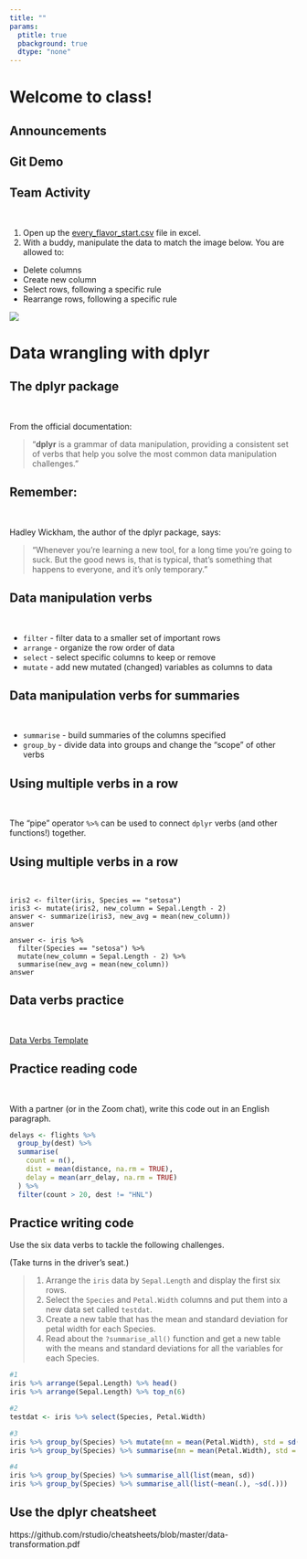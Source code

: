 ```yaml
---
title: ""
params:
  ptitle: true
  pbackground: true
  dtype: "none"
---
```


<!-----------------------
Note:
want to students to focus on picking a TOPIC and QUESTION,
rather than finding the perfect data right now.

There is a task in a few weeks (task 11???)
that tells them to find the data for their project
-------------------------->

# Welcome to class! {data-background=#e8c35d}

## Announcements

## Git Demo

## Team Activity

<br>

1. Open up the [every_flavor_start.csv]() file in excel.
2. With a buddy, manipulate the data to match the image below. You are allowed to:
  - Delete columns
  - Create new column
  - Select rows, following a specific rule
  - Rearrange rows, following a specific rule
  
![](images/every_flavor_END.png)
  


<!-------------------------------
Try to recreate this plot using the `airquality` dataset in R.

![](images\try\try_airquality.png)

```r
airquality %>% 
  ggplot() +
  geom_point(aes(x = Temp, y = Ozone, color = Wind), size = 6, alpha = .3) +
  scale_color_gradient(low = "red", high = "blue") +
  facet_wrap(vars(Month)) +
  labs(title = "New York City Ozone Levels")
```

## Case Study Groups
----------------------------------------------->





# Data wrangling with dplyr  {data-background=#e8c35d}

## The dplyr package

<br>

From the official documentation:

> "**dplyr** is a grammar of data manipulation, providing a consistent set of verbs that help you solve the most common data manipulation challenges."

## Remember:

<br>

Hadley Wickham, the author of the dplyr package, says:

> "Whenever you're learning a new tool, for a long time you're going to suck. But the good news is, that is typical, that's something that happens to everyone, and it's only temporary."

## Data manipulation verbs

<br>

- `filter`  - filter data to a smaller set of important rows
- `arrange` - organize the row order of data
- `select`  - select specific columns to keep or remove 
- `mutate`  - add new mutated (changed) variables as columns to data


## Data manipulation verbs for summaries

<br>

- `summarise` - build summaries of the columns specified
- `group_by`  - divide data into groups and change the "scope" of other verbs

## Using multiple verbs in a row

<br>

The "pipe" operator `%>%` can be used to connect `dplyr` verbs (and other functions!) together.

## Using multiple verbs in a row

<br>

```
iris2 <- filter(iris, Species == "setosa")
iris3 <- mutate(iris2, new_column = Sepal.Length - 2)
answer <- summarize(iris3, new_avg = mean(new_column))
answer

answer <- iris %>% 
  filter(Species == "setosa") %>% 
  mutate(new_column = Sepal.Length - 2) %>% 
  summarise(new_avg = mean(new_column))
answer
```

## Data verbs practice

<br>

[Data Verbs Template](https://docs.google.com/presentation/d/1zDWzyacFGixKjPbW6rqAJ0p9jl-25ERZ3pfG1JUfgEI/template/preview)


## Practice reading code

<br>

With a partner (or in the Zoom chat), write this code out in an English paragraph.

```r
delays <- flights %>% 
  group_by(dest) %>% 
  summarise(
    count = n(),
    dist = mean(distance, na.rm = TRUE),
    delay = mean(arr_delay, na.rm = TRUE)
  ) %>% 
  filter(count > 20, dest != "HNL")
```

## Practice writing code

Use the six data verbs to tackle the following challenges.

(Take turns in the driver's seat.)

> 1. Arrange the `iris` data by `Sepal.Length` and display the first six rows.
> 2. Select the `Species` and `Petal.Width` columns and put them into a new data set called `testdat`.
> 3. Create a new table that has the mean and standard deviation for petal width for each Species.
> 4. Read about the `?summarise_all()` function and get a new table with the means and standard deviations for all the variables for each Species.

```r
#1
iris %>% arrange(Sepal.Length) %>% head()
iris %>% arrange(Sepal.Length) %>% top_n(6)

#2
testdat <- iris %>% select(Species, Petal.Width)

#3
iris %>% group_by(Species) %>% mutate(mn = mean(Petal.Width), std = sd(Petal.Width))
iris %>% group_by(Species) %>% summarise(mn = mean(Petal.Width), std = sd(Petal.Width))

#4
iris %>% group_by(Species) %>% summarise_all(list(mean, sd))
iris %>% group_by(Species) %>% summarise_all(list(~mean(.), ~sd(.)))
```

## Use the dplyr cheatsheet

https://github.com/rstudio/cheatsheets/blob/master/data-transformation.pdf
